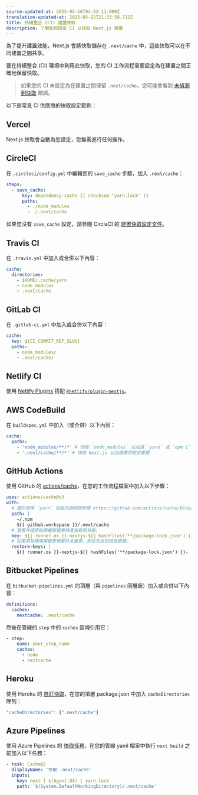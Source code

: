 ```yaml
---
source-updated-at: 2025-05-16T04:52:11.000Z
translation-updated-at: 2025-05-25T21:33:58.713Z
title: 持續整合 (CI) 建置快取
description: 了解如何設定 CI 以快取 Next.js 建置
---
```


為了提升建置效能，Next.js 會將快取儲存在 `.next/cache` 中，這些快取可以在不同建置之間共享。

要在持續整合 (CI) 環境中利用此快取，您的 CI 工作流程需要設定為在建置之間正確地保留快取。

> 如果您的 CI 未設定為在建置之間保留 `.next/cache`，您可能會看到 [未偵測到快取](/docs/messages/no-cache) 錯誤。

以下是常見 CI 供應商的快取設定範例：

## Vercel

Next.js 快取會自動為您設定，您無需進行任何操作。

## CircleCI

在 `.circleci/config.yml` 中編輯您的 `save_cache` 步驟，加入 `.next/cache`：

```yaml
steps:
  - save_cache:
      key: dependency-cache-{{ checksum "yarn.lock" }}
      paths:
        - ./node_modules
        - ./.next/cache
```

如果您沒有 `save_cache` 設定，請參閱 CircleCI 的 [建置快取設定文件](https://circleci.com/docs/2.0/caching/)。

## Travis CI

在 `.travis.yml` 中加入或合併以下內容：

```yaml
cache:
  directories:
    - $HOME/.cache/yarn
    - node_modules
    - .next/cache
```

## GitLab CI

在 `.gitlab-ci.yml` 中加入或合併以下內容：

```yaml
cache:
  key: ${CI_COMMIT_REF_SLUG}
  paths:
    - node_modules/
    - .next/cache/
```

## Netlify CI

使用 [Netlify Plugins](https://www.netlify.com/products/build/plugins/) 搭配 [`@netlify/plugin-nextjs`](https://www.npmjs.com/package/@netlify/plugin-nextjs)。

## AWS CodeBuild

在 `buildspec.yml` 中加入（或合併）以下內容：

```yaml
cache:
  paths:
    - 'node_modules/**/*' # 快取 `node_modules` 以加速 `yarn` 或 `npm i`
    - '.next/cache/**/*' # 快取 Next.js 以加速應用程式重建
```

## GitHub Actions

使用 GitHub 的 [actions/cache](https://github.com/actions/cache)，在您的工作流程檔案中加入以下步驟：

```yaml
uses: actions/cache@v3
with:
  # 關於使用 `yarn` 快取的說明請參閱 https://github.com/actions/cache/blob/main/examples.md#node---yarn，您也可以利用 actions/setup-node 進行快取 https://github.com/actions/setup-node
  path: |
    ~/.npm
    ${{ github.workspace }}/.next/cache
  # 當套件或原始碼檔案變更時產生新的快取。
  key: ${{ runner.os }}-nextjs-${{ hashFiles('**/package-lock.json') }}-${{ hashFiles('**/*.js', '**/*.jsx', '**/*.ts', '**/*.tsx') }}
  # 如果原始碼檔案變更但套件未變更，則從先前的快取重建。
  restore-keys: |
    ${{ runner.os }}-nextjs-${{ hashFiles('**/package-lock.json') }}-
```

## Bitbucket Pipelines

在 `bitbucket-pipelines.yml` 的頂層（與 `pipelines` 同層級）加入或合併以下內容：

```yaml
definitions:
  caches:
    nextcache: .next/cache
```

然後在管線的 `step` 中的 `caches` 區塊引用它：

```yaml
- step:
    name: your_step_name
    caches:
      - node
      - nextcache
```

## Heroku

使用 Heroku 的 [自訂快取](https://devcenter.heroku.com/articles/nodejs-support#custom-caching)，在您的頂層 package.json 中加入 `cacheDirectories` 陣列：

```javascript
"cacheDirectories": [".next/cache"]
```

## Azure Pipelines

使用 Azure Pipelines 的 [快取任務](https://docs.microsoft.com/en-us/azure/devops/pipelines/tasks/utility/cache)，在您的管線 yaml 檔案中執行 `next build` 之前加入以下任務：

```yaml
- task: Cache@2
  displayName: '快取 .next/cache'
  inputs:
    key: next | $(Agent.OS) | yarn.lock
    path: '$(System.DefaultWorkingDirectory)/.next/cache'
```